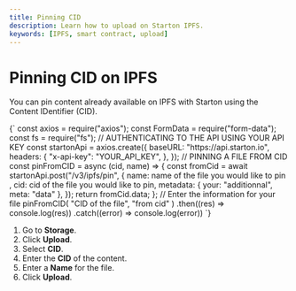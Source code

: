 ```yaml
---
title: Pinning CID 
description: Learn how to upload on Starton IPFS.
keywords: [IPFS, smart contract, upload]
---
```



# Pinning CID on IPFS

You can pin content already available on IPFS with Starton using the Content IDentifier (CID).

<Tabs>
<TabItem value="code" label="From Code">
<CodeBlock language="jsx" showLineNumbers>
{`  const axios = require("axios");
    const FormData = require("form-data");
    const fs = require("fs");
    // AUTHENTICATING TO THE API USING YOUR API KEY
    const startonApi = axios.create({
      baseURL: "https://api.starton.io",
      headers: {
        "x-api-key": "YOUR_API_KEY",
      },
    });
    // PINNING A FILE FROM CID
    const pinFromCID = async (cid, name) => {
    const fromCid = await startonApi.post("/v3/ipfs/pin", {
      name: name of the file you would like to pin ,
      cid: cid of the file you would like to pin,
      metadata: { your: "additionnal", meta: "data" },
    });
    return fromCid.data;
  };
  // Enter the information for your file
  pinFromCID(
    "CID of the file",
    "from cid"
  )
    .then((res) => console.log(res))
    .catch((error) => console.log(error))
`}
</CodeBlock>
</TabItem>
<TabItem value="dashboard" label="From Webapp">

1. Go to **Storage**.
1. Click **Upload**.
1. Select **CID**.
1. Enter the **CID** of the content.
1. Enter a **Name** for the file.
1. Click **Upload**.

</TabItem>
</Tabs>
